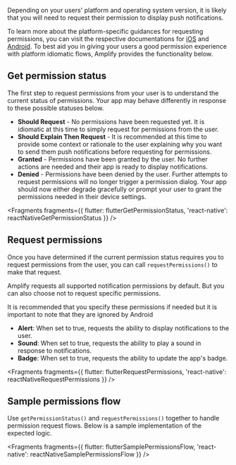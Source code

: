 Depending on your users' platform and operating system version, it is likely that you will need to request their permission to display push notifications.

To learn more about the platform-specific guidances for requesting permissions, you can visit the respective documentations for [iOS](https://developer.apple.com/documentation/usernotifications/asking_permission_to_use_notifications) and [Android](https://developer.android.com/develop/ui/views/notifications/notification-permission). To best aid you in giving your users a good permission experience with platform idiomatic flows, Amplify provides the functionality below.

## Get permission status

The first step to request permissions from your user is to understand the current status of permissions. Your app may behave differently in response to these possible statuses below.

- **Should Request** - No permissions have been requested yet. It is idiomatic at this time to simply request for permissions from the user.
- **Should Explain Then Request** - It is recommended at this time to provide some context or rationale to the user explaining why you want to send them push notifications before requesting for permissions.
- **Granted** - Permissions have been granted by the user. No further actions are needed and their app is ready to display notifications.
- **Denied** - Permissions have been denied by the user. Further attempts to request permissions will no longer trigger a permission dialog. Your app should now either degrade gracefully or prompt your user to grant the permissions needed in their device settings.


<Fragments
  fragments={{
    flutter: flutterGetPermissionStatus,
    'react-native': reactNativeGetPermissionStatus
  }}
/>

## Request permissions

Once you have determined if the current permission status requires you to request permissions from the user, you can call `requestPermissions()` to make that request.

Amplify requests all supported notification permissions by default. But you can also choose not to request specific permissions.

<Callout>
  It is recommended that you specify these permissions if needed but it is
  important to note that they are ignored by Android
</Callout>

- **Alert**: When set to true, requests the ability to display notifications to the user.
- **Sound**: When set to true, requests the ability to play a sound in response to notifications.
- **Badge**: When set to true, requests the ability to update the app's badge.


<Fragments
  fragments={{
    flutter: flutterRequestPermissions,
    'react-native': reactNativeRequestPermissions
  }}
/>

## Sample permissions flow

Use `getPermissionStatus()` and `requestPermissions()` together to handle permission request flows. Below is a sample implementation of the expected logic.


<Fragments
  fragments={{
    flutter: flutterSamplePermissionsFlow,
    'react-native': reactNativeSamplePermissionsFlow
  }}
/>
